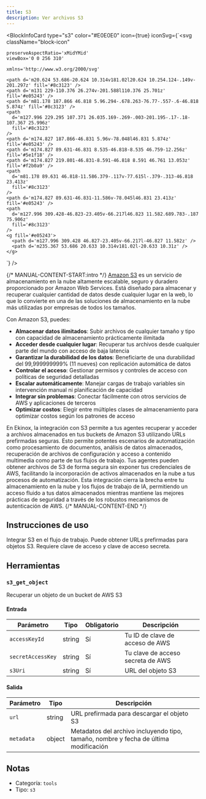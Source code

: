 ```yaml
---
title: S3
description: Ver archivos S3
---
```



<BlockInfoCard 
  type="s3"
  color="#E0E0E0"
  icon={true}
  iconSvg={`<svg className="block-icon"
    
    
    preserveAspectRatio='xMidYMid'
    viewBox='0 0 256 310'
    
    xmlns='http://www.w3.org/2000/svg'
  >
    <path d='m20.624 53.686-20.624 10.314v181.02l20.624 10.254.124-.149v-201.297z' fill='#8c3123' />
    <path d='m131 229-110.376 26.274v-201.588l110.376 25.701z' fill='#e05243' />
    <path d='m81.178 187.866 46.818 5.96.294-.678.263-76.77-.557-.6-46.818 5.874z' fill='#8c3123' />
    <path
      d='m127.996 229.295 107.371 26.035.169-.269-.003-201.195-.17-.18-107.367 25.996z'
      fill='#8c3123'
    />
    <path d='m174.827 187.866-46.831 5.96v-78.048l46.831 5.874z' fill='#e05243' />
    <path d='m174.827 89.631-46.831 8.535-46.818-8.535 46.759-12.256z' fill='#5e1f18' />
    <path d='m174.827 219.801-46.831-8.591-46.818 8.591 46.761 13.053z' fill='#f2b0a9' />
    <path
      d='m81.178 89.631 46.818-11.586.379-.117v-77.615l-.379-.313-46.818 23.413z'
      fill='#8c3123'
    />
    <path d='m174.827 89.631-46.831-11.586v-78.045l46.831 23.413z' fill='#e05243' />
    <path
      d='m127.996 309.428-46.823-23.405v-66.217l46.823 11.582.689.783-.187 75.906z'
      fill='#8c3123'
    />
    <g fill='#e05243'>
      <path d='m127.996 309.428 46.827-23.405v-66.217l-46.827 11.582z' />
      <path d='m235.367 53.686 20.633 10.314v181.02l-20.633 10.31z' />
    </g>
  </svg>`}
/>

{/* MANUAL-CONTENT-START:intro */}
[Amazon S3](https://aws.amazon.com/s3/) es un servicio de almacenamiento en la nube altamente escalable, seguro y duradero proporcionado por Amazon Web Services. Está diseñado para almacenar y recuperar cualquier cantidad de datos desde cualquier lugar en la web, lo que lo convierte en una de las soluciones de almacenamiento en la nube más utilizadas por empresas de todos los tamaños.

Con Amazon S3, puedes:

- **Almacenar datos ilimitados**: Subir archivos de cualquier tamaño y tipo con capacidad de almacenamiento prácticamente ilimitada
- **Acceder desde cualquier lugar**: Recuperar tus archivos desde cualquier parte del mundo con acceso de baja latencia
- **Garantizar la durabilidad de los datos**: Beneficiarte de una durabilidad del 99,999999999% (11 nueves) con replicación automática de datos
- **Controlar el acceso**: Gestionar permisos y controles de acceso con políticas de seguridad detalladas
- **Escalar automáticamente**: Manejar cargas de trabajo variables sin intervención manual ni planificación de capacidad
- **Integrar sin problemas**: Conectar fácilmente con otros servicios de AWS y aplicaciones de terceros
- **Optimizar costos**: Elegir entre múltiples clases de almacenamiento para optimizar costos según los patrones de acceso

En Ekinox, la integración con S3 permite a tus agentes recuperar y acceder a archivos almacenados en tus buckets de Amazon S3 utilizando URLs prefirmadas seguras. Esto permite potentes escenarios de automatización como procesamiento de documentos, análisis de datos almacenados, recuperación de archivos de configuración y acceso a contenido multimedia como parte de tus flujos de trabajo. Tus agentes pueden obtener archivos de S3 de forma segura sin exponer tus credenciales de AWS, facilitando la incorporación de activos almacenados en la nube a tus procesos de automatización. Esta integración cierra la brecha entre tu almacenamiento en la nube y los flujos de trabajo de IA, permitiendo un acceso fluido a tus datos almacenados mientras mantiene las mejores prácticas de seguridad a través de los robustos mecanismos de autenticación de AWS.
{/* MANUAL-CONTENT-END */}

## Instrucciones de uso

Integrar S3 en el flujo de trabajo. Puede obtener URLs prefirmadas para objetos S3. Requiere clave de acceso y clave de acceso secreta.

## Herramientas

### `s3_get_object`

Recuperar un objeto de un bucket de AWS S3

#### Entrada

| Parámetro | Tipo | Obligatorio | Descripción |
| --------- | ---- | ---------- | ----------- |
| `accessKeyId` | string | Sí | Tu ID de clave de acceso de AWS |
| `secretAccessKey` | string | Sí | Tu clave de acceso secreta de AWS |
| `s3Uri` | string | Sí | URL del objeto S3 |

#### Salida

| Parámetro | Tipo | Descripción |
| --------- | ---- | ----------- |
| `url` | string | URL prefirmada para descargar el objeto S3 |
| `metadata` | object | Metadatos del archivo incluyendo tipo, tamaño, nombre y fecha de última modificación |

## Notas

- Categoría: `tools`
- Tipo: `s3`
